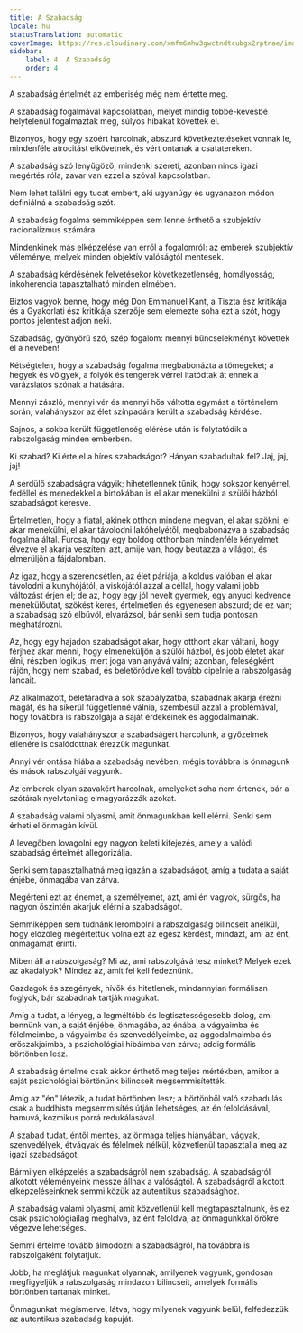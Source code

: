 ```yaml
---
title: A Szabadság
locale: hu
statusTranslation: automatic
coverImage: https://res.cloudinary.com/xmfm6mhw3gwctndtcubgx2rptnae/image/upload/v1741354419/small_cover_la_gran_rebelion_28716e29d2.webp
sidebar:
    label: 4. A Szabadság
    order: 4
---
```

A szabadság értelmét az emberiség még nem értette meg.

A szabadság fogalmával kapcsolatban, melyet mindig többé-kevésbé helytelenül fogalmaztak meg, súlyos hibákat követtek el.

Bizonyos, hogy egy szóért harcolnak, abszurd következtetéseket vonnak le, mindenféle atrocitást elkövetnek, és vért ontanak a csatatereken.

A szabadság szó lenyűgöző, mindenki szereti, azonban nincs igazi megértés róla, zavar van ezzel a szóval kapcsolatban.

Nem lehet találni egy tucat embert, aki ugyanúgy és ugyanazon módon definiálná a szabadság szót.

A szabadság fogalma semmiképpen sem lenne érthető a szubjektív racionalizmus számára.

Mindenkinek más elképzelése van erről a fogalomról: az emberek szubjektív véleménye, melyek minden objektív valóságtól mentesek.

A szabadság kérdésének felvetésekor következetlenség, homályosság, inkoherencia tapasztalható minden elmében.

Biztos vagyok benne, hogy még Don Emmanuel Kant, a Tiszta ész kritikája és a Gyakorlati ész kritikája szerzője sem elemezte soha ezt a szót, hogy pontos jelentést adjon neki.

Szabadság, gyönyörű szó, szép fogalom: mennyi bűncselekményt követtek el a nevében!

Kétségtelen, hogy a szabadság fogalma megbabonázta a tömegeket; a hegyek és völgyek, a folyók és tengerek vérrel itatódtak át ennek a varázslatos szónak a hatására.

Mennyi zászló, mennyi vér és mennyi hős váltotta egymást a történelem során, valahányszor az élet színpadára került a szabadság kérdése.

Sajnos, a sokba került függetlenség elérése után is folytatódik a rabszolgaság minden emberben.

Ki szabad? Ki érte el a híres szabadságot? Hányan szabadultak fel? Jaj, jaj, jaj!

A serdülő szabadságra vágyik; hihetetlennek tűnik, hogy sokszor kenyérrel, fedéllel és menedékkel a birtokában is el akar menekülni a szülői házból szabadságot keresve.

Értelmetlen, hogy a fiatal, akinek otthon mindene megvan, el akar szökni, el akar menekülni, el akar távolodni lakóhelyétől, megbabonázva a szabadság fogalma által. Furcsa, hogy egy boldog otthonban mindenféle kényelmet élvezve el akarja veszíteni azt, amije van, hogy beutazza a világot, és elmerüljön a fájdalomban.

Az igaz, hogy a szerencsétlen, az élet páriája, a koldus valóban el akar távolodni a kunyhójától, a viskójától azzal a céllal, hogy valami jobb változást érjen el; de az, hogy egy jól nevelt gyermek, egy anyuci kedvence menekülőutat, szökést keres, értelmetlen és egyenesen abszurd; de ez van; a szabadság szó elbűvöl, elvarázsol, bár senki sem tudja pontosan meghatározni.

Az, hogy egy hajadon szabadságot akar, hogy otthont akar váltani, hogy férjhez akar menni, hogy elmeneküljön a szülői házból, és jobb életet akar élni, részben logikus, mert joga van anyává válni; azonban, feleségként rájön, hogy nem szabad, és beletörődve kell tovább cipelnie a rabszolgaság láncait.

Az alkalmazott, belefáradva a sok szabályzatba, szabadnak akarja érezni magát, és ha sikerül függetlenné válnia, szembesül azzal a problémával, hogy továbbra is rabszolgája a saját érdekeinek és aggodalmainak.

Bizonyos, hogy valahányszor a szabadságért harcolunk, a győzelmek ellenére is csalódottnak érezzük magunkat.

Annyi vér ontása hiába a szabadság nevében, mégis továbbra is önmagunk és mások rabszolgái vagyunk.

Az emberek olyan szavakért harcolnak, amelyeket soha nem értenek, bár a szótárak nyelvtanilag elmagyarázzák azokat.

A szabadság valami olyasmi, amit önmagunkban kell elérni. Senki sem érheti el önmagán kívül.

A levegőben lovagolni egy nagyon keleti kifejezés, amely a valódi szabadság értelmét allegorizálja.

Senki sem tapasztalhatná meg igazán a szabadságot, amíg a tudata a saját énjébe, önmagába van zárva.

Megérteni ezt az énemet, a személyemet, azt, ami én vagyok, sürgős, ha nagyon őszintén akarjuk elérni a szabadságot.

Semmiképpen sem tudnánk lerombolni a rabszolgaság bilincseit anélkül, hogy előzőleg megértettük volna ezt az egész kérdést, mindazt, ami az ént, önmagamat érinti.

Miben áll a rabszolgaság? Mi az, ami rabszolgává tesz minket? Melyek ezek az akadályok? Mindez az, amit fel kell fedeznünk.

Gazdagok és szegények, hívők és hitetlenek, mindannyian formálisan foglyok, bár szabadnak tartják magukat.

Amíg a tudat, a lényeg, a legméltóbb és legtisztességesebb dolog, ami bennünk van, a saját énjébe, önmagába, az énába, a vágyaimba és félelmeimbe, a vágyaimba és szenvedélyeimbe, az aggodalmaimba és erőszakjaimba, a pszichológiai hibáimba van zárva; addig formális börtönben lesz.

A szabadság értelme csak akkor érthető meg teljes mértékben, amikor a saját pszichológiai börtönünk bilincseit megsemmisítették.

Amíg az "én" létezik, a tudat börtönben lesz; a börtönből való szabadulás csak a buddhista megsemmisítés útján lehetséges, az én feloldásával, hamuvá, kozmikus porrá redukálásával.

A szabad tudat, éntől mentes, az önmaga teljes hiányában, vágyak, szenvedélyek, étvágyak és félelmek nélkül, közvetlenül tapasztalja meg az igazi szabadságot.

Bármilyen elképzelés a szabadságról nem szabadság. A szabadságról alkotott véleményeink messze állnak a valóságtól. A szabadságról alkotott elképzeléseinknek semmi közük az autentikus szabadsághoz.

A szabadság valami olyasmi, amit közvetlenül kell megtapasztalnunk, és ez csak pszichológiailag meghalva, az ént feloldva, az önmagunkkal örökre végezve lehetséges.

Semmi értelme tovább álmodozni a szabadságról, ha továbbra is rabszolgaként folytatjuk.

Jobb, ha meglátjuk magunkat olyannak, amilyenek vagyunk, gondosan megfigyeljük a rabszolgaság mindazon bilincseit, amelyek formális börtönben tartanak minket.

Önmagunkat megismerve, látva, hogy milyenek vagyunk belül, felfedezzük az autentikus szabadság kapuját.

